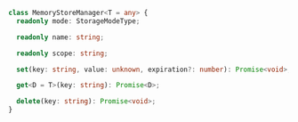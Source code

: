 ```ts
class MemoryStoreManager<T = any> {
  readonly mode: StorageModeType;

  readonly name: string;

  readonly scope: string;

  set(key: string, value: unknown, expiration?: number): Promise<void>;

  get<D = T>(key: string): Promise<D>;

  delete(key: string): Promise<void>;
}
```
